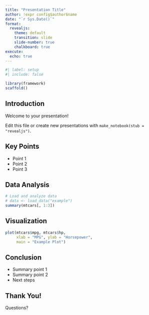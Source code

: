 ```yaml
---
title: "Presentation Title"
author: !expr config$author$name
date: "`r Sys.Date()`"
format:
  revealjs:
    theme: default
    transition: slide
    slide-number: true
    chalkboard: true
execute:
  echo: true
---
```


```r
#| label: setup
#| include: false

library(framework)
scaffold()
```

## Introduction

Welcome to your presentation!

Edit this file or create new presentations with `make_notebook(stub = "revealjs")`.

## Key Points

- Point 1
- Point 2
- Point 3

## Data Analysis

```r
# Load and analyze data
# data <- load_data("example")
summary(mtcars[, 1:3])
```

## Visualization

```r
plot(mtcars$mpg, mtcars$hp,
     xlab = "MPG", ylab = "Horsepower",
     main = "Example Plot")
```

## Conclusion

- Summary point 1
- Summary point 2
- Next steps

## Thank You!

Questions?
